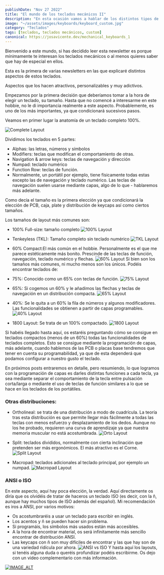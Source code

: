 ```yaml
---
publishDate: "Nov 27 2022"
title: "El mundo de los teclados mecánicos II"
description: "En esta ocasión vamos a hablar de los distintos tipos de layouts que podemos encontrar."
image: "~/assets/images/keyboards/keyboard_custom.jpg"
category: "Teclados"
tags: [teclados, teclados mecánicos, custom]
canonical: https://josavicente.dev/mechanical_keyboards_1
---
```



Bienvenido a este mundo, si has decidido leer esta newsletter es porque mínimamente te interesan los teclados mecánicos o al menos quieres saber que hay de especial en ellos.

Esta es la primera de varias newsletters en las que explicaré distintos aspectos de estos teclados.

Aspectos que los hacen atractivos, personalizables y muy adictivos.

Empezamos por la primera decisión que deberíamos tomar a la hora de elegir un teclado, su tamaño. Hasta que no comencé a interesarme en este hobbie, no le di importancia realmente a este aspecto. Probablemente, es uno de los más importantes, ya que condicionará sucesivos pasos.

Veamos en primer lugar la anatomía de un teclado completo 100%.

![Complete Layout](https://github.com/josavicente/josavicente-dev/blob/main/src/assets/images/keyboards/layout.jpg?raw=true)

Dividimos los teclados en 5 partes:

- Alphas: las letras, números y símbolos
- Modifiers: teclas que modifican el comportamiento de otras.
- Navigation & arrow keys: teclas de navegación y dirección
- Numpad: teclado numérico
- Function Row: teclas de función.
- Normalmente, un portátil por ejemplo, tiene físicamente todas estas excepto las de navegación y teclado numérico. Las teclas de navegación suelen usarse mediante capas, algo de lo que - hablaremos más adelante.

Como decía el tamaño es la primera elección ya que condicionará la elección de PCB, caja, plate y distribución de keycaps así como ciertos tamaños.

Los tamaños de layout más comunes son:

- 100% Full-size: tamaño completo
![100% Layout](https://github.com/josavicente/josavicente-dev/blob/main/src/assets/images/keyboards/layout100.jpg?raw=true)
- Tenkeyless (TKL): Tamaño completo sin teclado numérico
![TKL Layout](https://github.com/josavicente/josavicente-dev/blob/main/src/assets/images/keyboards/layoutTKL.jpg?raw=true)
- 60% Compact:El más común en el hobbie. Personalmente es el que me parece estéticamente más bonito. Prescinde de las teclas de función, navegación, teclado numérico y flechas.
![60% Layout](https://github.com/josavicente/josavicente-dev/blob/main/src/assets/images/keyboards/layout60.jpg?raw=true)
Si bien son los tamaños más comunes, ni mucho menos son los únicos. Podéis encontrar teclados de:

- 75%: Conocido como un 65% con teclas de función.
![75% Layout](https://github.com/josavicente/josavicente-dev/blob/main/src/assets/images/keyboards/layout70.jpg?raw=true)
- 65%: Si cogemos un 60% y le añadimos las flechas y teclas de navegación en un distribución compacta.
![65% Layout](https://github.com/josavicente/josavicente-dev/blob/main/src/assets/images/keyboards/layout65.jpg?raw=true)
- 40%: Se le quita a un 60% la fila de números y algunos modificadores. Las funcionalidades se obtienen a partir de capas programables.
![40% Layout](https://github.com/josavicente/josavicente-dev/blob/main/src/assets/images/keyboards/layout40.jpg?raw=true)
- 1800 Layout: Se trata de un 100% compactado.
![1800 Layout](https://github.com/josavicente/josavicente-dev/blob/main/src/assets/images/keyboards/layout1800.jpg?raw=true)

Si habéis llegado hasta aquí, os estaréis preguntando cómo se consigue en teclados compactos (menos de un 60%) todas las funcionalidades de teclados completos. Esto se consigue mediante la programación de capas, más adelante, cuando hablemos de las PCB o placas base tendremos que tener en cuenta su programabilidad, ya que de esta dependerá que podamos configurar a nuestro gusto el teclado.

En próximos posts entraremos en detalle, pero resumiendo, lo que logramos con la programación de capas es darles distintas funciones a cada tecla, ya sea mediante separar el comportamiento de la tecla entre pulsación corta/larga o mediante el uso de teclas de función similares a lo que se hace en los teclados de los portátiles.

### Otras distribuciones:

- Ortholineal: se trata de una distribución a modo de cuadrícula. La teoría tras esta distribución es que permite llegar más fácilmente a todas las teclas con menos esfuerzo y desplazamiento de los dedos. Aunque no los he probado, requieren una curva de aprendizaje ya que nuestra memoria muscular no está acostumbrada.
![Orto Layout](https://github.com/josavicente/josavicente-dev/blob/main/src/assets/images/keyboards/layoutOrto.jpg?raw=true)

- Split: teclados divididos, normalmente con cierta inclinación que pretenden ser más ergonómicos. El más atractivo es el Corne.
![Split Layout](https://github.com/josavicente/josavicente-dev/blob/main/src/assets/images/keyboards/Split.jpg?raw=true)

- Macropad: teclados adicionales al teclado principal, por ejemplo un numpad.
![Macropad Layout](https://github.com/josavicente/josavicente-dev/blob/main/src/assets/images/keyboards/macropad.jpg?raw=true)

### ANSI o ISO

En este aspecto, aquí hay poca elección, la verdad. Aquí directamente os diría que os olvidéis de tratar de haceros un teclado ISO (es decir, con la ñ, aunque hay muchos tipos de ISO además del español). Mi recomendación es iros a ANSI, por varios motivos:

- Os acostumbraréis a usar un teclado para escribir en inglés.
- Los acentos y ñ se pueden hacer sin problema.
- Si programáis, los símbolos más usados están más accesibles.
- A la hora de encontrar material, os será infinitamente más sencillo encontrar de distribución ANSI.
- Las keycaps con ñ son muy difíciles de encontrar y las que hay son de una variedad ridícula por ahora.
![ANSI vs ISO](https://github.com/josavicente/josavicente-dev/blob/main/src/assets/images/keyboards/AnsivsISO.jpg?raw=true)
Y hasta aquí los layouts, si tenéis alguna duda o queréis profundizar podéis escribirme. Os dejo con un video complementario con más información.

[![IMAGE_ALT](https://img.youtube.com/vi/GxS30X_unjU/maxresdefault.jpg)](https://youtu.be/GxS30X_unjU)
